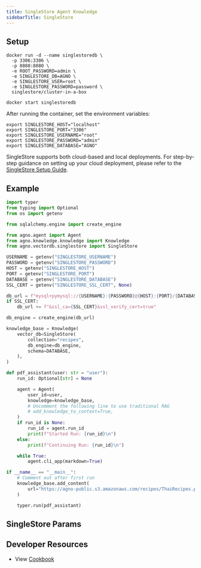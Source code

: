 ```yaml
---
title: SingleStore Agent Knowledge
sidebarTitle: SingleStore
---
```


## Setup

```shell
docker run -d --name singlestoredb \
  -p 3306:3306 \
  -p 8080:8080 \
  -e ROOT_PASSWORD=admin \
  -e SINGLESTORE_DB=AGNO \
  -e SINGLESTORE_USER=root \
  -e SINGLESTORE_PASSWORD=password \
  singlestore/cluster-in-a-box

docker start singlestoredb
```

After running the container, set the environment variables:

```shell
export SINGLESTORE_HOST="localhost"
export SINGLESTORE_PORT="3306"
export SINGLESTORE_USERNAME="root"
export SINGLESTORE_PASSWORD="admin"
export SINGLESTORE_DATABASE="AGNO"
```

SingleStore supports both cloud-based and local deployments. For step-by-step guidance on setting up your cloud deployment, please refer to the [SingleStore Setup Guide](https://docs.singlestore.com/cloud/connect-to-singlestore/connect-with-mysql/connect-with-mysql-client/connect-to-singlestore-helios-using-tls-ssl/).

## Example

```python agent_with_knowledge.py
import typer
from typing import Optional
from os import getenv

from sqlalchemy.engine import create_engine

from agno.agent import Agent
from agno.knowledge.knowledge import Knowledge
from agno.vectordb.singlestore import SingleStore

USERNAME = getenv("SINGLESTORE_USERNAME")
PASSWORD = getenv("SINGLESTORE_PASSWORD")
HOST = getenv("SINGLESTORE_HOST")
PORT = getenv("SINGLESTORE_PORT")
DATABASE = getenv("SINGLESTORE_DATABASE")
SSL_CERT = getenv("SINGLESTORE_SSL_CERT", None)

db_url = f"mysql+pymysql://{USERNAME}:{PASSWORD}@{HOST}:{PORT}/{DATABASE}?charset=utf8mb4"
if SSL_CERT:
    db_url += f"&ssl_ca={SSL_CERT}&ssl_verify_cert=true"

db_engine = create_engine(db_url)

knowledge_base = Knowledge(
    vector_db=SingleStore(
        collection="recipes",
        db_engine=db_engine,
        schema=DATABASE,
    ),
)

def pdf_assistant(user: str = "user"):
    run_id: Optional[str] = None

    agent = Agent(
        user_id=user,
        knowledge=knowledge_base,
        # Uncomment the following line to use traditional RAG
        # add_knowledge_to_context=True,
    )
    if run_id is None:
        run_id = agent.run_id
        print(f"Started Run: {run_id}\n")
    else:
        print(f"Continuing Run: {run_id}\n")

    while True:
        agent.cli_app(markdown=True)

if __name__ == "__main__":
    # Comment out after first run
    knowledge_base.add_content(
        url="https://agno-public.s3.amazonaws.com/recipes/ThaiRecipes.pdf"
    )

    typer.run(pdf_assistant)
```

## SingleStore Params

<Snippet file="vectordb_singlestore_params.mdx" />

## Developer Resources

- View [Cookbook](https://github.com/agno-agi/agno/tree/main/cookbook/agent_concepts/knowledge/vector_dbs/singlestore_db.py)
